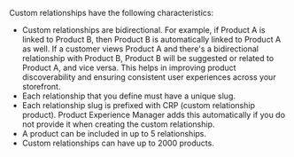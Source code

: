 Custom relationships have the following characteristics:

- Custom relationships are bidirectional. For example, if Product A is linked to Product B, then Product B is automatically linked to Product A as well. If a customer views Product A and there's a bidirectional relationship with Product B, Product B will be suggested or related to Product A, and vice versa. This helps in improving product discoverability and ensuring consistent user experiences across your storefront.
- Each relationship that you define must have a unique slug.
- Each relationship slug is prefixed with CRP (custom relationship product). Product Experience Manager adds this automatically if you do not provide it when creating the custom relationship.
- A product can be included in up to 5 relationships.
- Custom relationships can have up to 2000 products.

